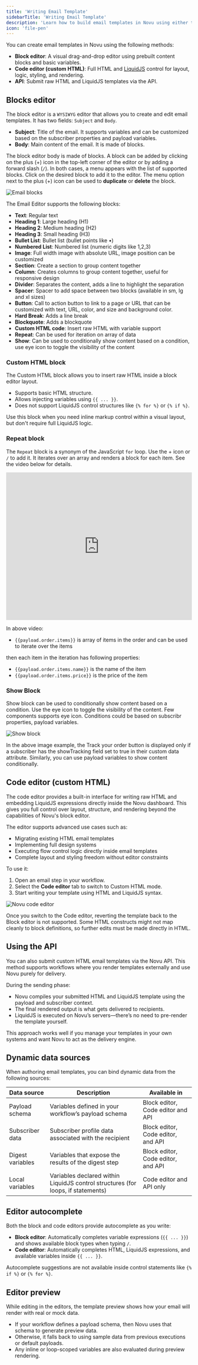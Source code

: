```yaml
---
title: 'Writing Email Template'
sidebarTitle: 'Writing Email Template'
description: 'Learn how to build email templates in Novu using either the block editor, code editor with custom HTML or API'
icon: 'file-pen'
---
```


You can create email templates in Novu using the following methods:

- **Block editor**: A visual drag-and-drop editor using prebuilt content blocks and basic variables.
- **Code editor (custom HTML)**: Full HTML and [LiquidJS](https://liquidjs.com/index.html) control for layout, logic, styling, and rendering.
- **API**: Submit raw HTML and LiquidJS templates via the API.

## Blocks editor

The block editor is a `WYSIWYG` editor that allows you to create and edit email templates. It has two fields: `Subject` and `Body`.

- **Subject**: Title of the email. It supports variables and can be customized based on the subscriber properties and payload variables.
- **Body**: Main content of the email. It is made of blocks.

The block editor body is made of blocks. A block can be added by clicking on the plus (+) icon in the top-left corner of the editor or by adding a forward slash (`/`). In both cases, a menu appears with the list of supported blocks. Click on the desired block to add it to the editor. The menu option next to the plus (+) icon can be used to **duplicate** or **delete** the block.

<img
  src="/images/channels-and-providers/email/writing-email-template/email-blocks.gif"
  alt="Email blocks"
/>

The Email Editor supports the following blocks:

- **Text**: Regular text
- **Heading 1**: Large heading (H1)
- **Heading 2**: Medium heading (H2)
- **Heading 3**: Small heading (H3)
- **Bullet List**: Bullet list (bullet points like •)
- **Numbered List**: Numbered list (numeric digits like 1,2,3)
- **Image**: Full width image with absolute URL, image position can be customized
- **Section**: Create a section to group content together
- **Column**: Creates columns to group content together, useful for responsive design
- **Divider**: Separates the content, adds a line to highlight the separation
- **Spacer**: Spacer to add space between two blocks (available in sm, lg and xl sizes)
- **Button**: Call to action button to link to a page or URL that can be customized with text, URL, color, and size and background color.
- **Hard Break**: Adds a line break
- **Blockquote**: Adds a blockquote
- **Custom HTML code**: Insert raw HTML with variable support
- **Repeat**: Can be used for iteration on array of data
- **Show**: Can be used to conditionally show content based on a condition, use eye icon to toggle the visibility of the content

### Custom HTML block

The Custom HTML block allows you to insert raw HTML inside a block editor layout.

- Supports basic HTML structure.
- Allows injecting variables using `{{ ... }}`.
- Does not support LiquidJS control structures like `{% for %}` or `{% if %}`.

Use this block when you need inline markup control within a visual layout, but don't require full LiquidJS logic.

### Repeat block

The `Repeat` block is a synonym of the JavaScript `for` loop. Use the + icon or `/` to add it. It iterates over an array and renders a block for each item. See the video below for details.

<iframe
  width="100%"
  height="400"
  src="https://www.youtube.com/embed/yC--z0mQ3Bg"
  title="Learn how to use Novu email editor Repeat block"
  frameBorder="0"
  allow="accelerometer; autoplay; clipboard-write; encrypted-media; gyroscope; picture-in-picture; fullscreen"
  allowFullScreen></iframe>

In above video:

- `{{payload.order.items}}` is array of items in the order and can be used to iterate over the items

then each item in the iteration has following properties:

- `{{payload.order.items.name}}` is the name of the item
- `{{payload.order.items.price}}` is the price of the item

### Show Block

Show block can be used to conditionally show content based on a condition. Use the eye icon to toggle the visibility of the content. Few components supports eye icon. Conditions could be based on subscribr properties, payload variables.

<img
  src="/images/channels-and-providers/email/writing-email-template/show-block.gif"
  alt="Show block"
/>

In the above image example, the Track your order button is displayed only if a subscriber has the showTracking field set to true in their custom data attribute. Similarly, you can use payload variables to show content conditionally.

## Code editor (custom HTML)

The code editor provides a built-in interface for writing raw HTML and embedding LiquidJS expressions directly inside the Novu dashboard. This gives you full control over layout, structure, and rendering beyond the capabilities of Novu's block editor.

The editor supports advanced use cases such as:
- Migrating existing HTML email templates
- Implementing full design systems
- Executing flow control logic directly inside email templates
- Complete layout and styling freedom without editor constraints

To use it:

1. Open an email step in your workflow.
2. Select the **Code editor** tab to switch to Custom HTML mode.
3. Start writing your template using HTML and LiquidJS syntax.

![Novu code editor](/images/channels-and-providers/email/writing-email-template/code-editor.png)

<Callout type='warn'>Once you switch to the Code editor, reverting the template back to the Block editor is not supported. Some HTML constructs might not map cleanly to block definitions, so further edits must be made directly in HTML.</Callout>

## Using the API

You can also submit custom HTML email templates via the Novu API. This method supports workflows where you render templates externally and use Novu purely for delivery.

During the sending phase:

- Novu compiles your submitted HTML and LiquidJS template using the payload and subscriber context.
- The final rendered output is what gets delivered to recipients.
- LiquidJS is executed on Novu’s servers—there’s no need to pre-render the template yourself.

This approach works well if you manage your templates in your own systems and want Novu to act as the delivery engine.

## Dynamic data sources

When authoring email templates, you can bind dynamic data from the following sources:

| Data source          | Description                                             | Available in              |
| -------------------- | ------------------------------------------------------- | ------------------------- |
| Payload schema   | Variables defined in your workflow’s payload schema     | Block editor, Code editor and API|
| Subscriber data  | Subscriber profile data associated with the recipient   | Block editor, Code editor, and API|
| Digest variables | Variables that expose the results of the digest step | Block editor, Code editor, and API |
| Local variables | Variables declared within LiquidJS control structures (for loops, if statements)     | Code editor and API only |

## Editor autocomplete

Both the block and code editors provide autocomplete as you write:

- **Block editor**: Automatically completes variable expressions (`{{ ... }}`) and shows available block types when typing `/`.
- **Code editor**: Automatically completes HTML, LiquidJS expressions, and available variables inside `{{ ... }}`.

<Callout>Autocomplete suggestions are not available inside control statements like `{% if %}` or `{% for %}`.</Callout>

## Editor preview

While editing in the editors, the template preview shows how your email will render with real or mock data.

- If your workflow defines a payload schema, then Novu uses that schema to generate preview data.
- Otherwise, it falls back to using sample data from previous executions or default payloads.
- Any inline or loop-scoped variables are also evaluated during preview rendering.